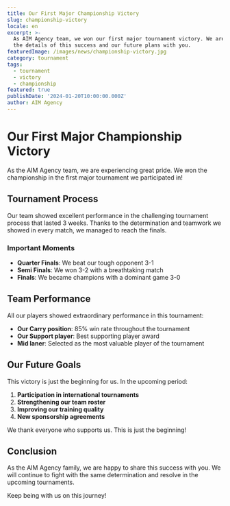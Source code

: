 ```yaml
---
title: Our First Major Championship Victory
slug: championship-victory
locale: en
excerpt: >-
  As AIM Agency team, we won our first major tournament victory. We are sharing
  the details of this success and our future plans with you.
featuredImage: /images/news/championship-victory.jpg
category: tournament
tags:
  - tournament
  - victory
  - championship
featured: true
publishDate: '2024-01-20T10:00:00.000Z'
author: AIM Agency
---
```


# Our First Major Championship Victory

As the AIM Agency team, we are experiencing great pride. We won the championship in the first major tournament we participated in!

## Tournament Process

Our team showed excellent performance in the challenging tournament process that lasted 3 weeks. Thanks to the determination and teamwork we showed in every match, we managed to reach the finals.

### Important Moments

- **Quarter Finals**: We beat our tough opponent 3-1
- **Semi Finals**: We won 3-2 with a breathtaking match
- **Finals**: We became champions with a dominant game 3-0

## Team Performance

All our players showed extraordinary performance in this tournament:

- **Our Carry position**: 85% win rate throughout the tournament
- **Our Support player**: Best supporting player award
- **Mid laner**: Selected as the most valuable player of the tournament

## Our Future Goals

This victory is just the beginning for us. In the upcoming period:

1. **Participation in international tournaments**
2. **Strengthening our team roster**
3. **Improving our training quality**
4. **New sponsorship agreements**

We thank everyone who supports us. This is just the beginning!

## Conclusion

As the AIM Agency family, we are happy to share this success with you. We will continue to fight with the same determination and resolve in the upcoming tournaments.

Keep being with us on this journey!
